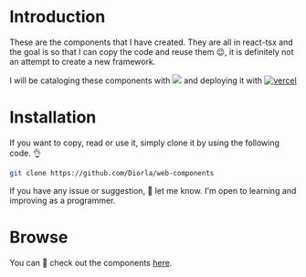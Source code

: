 
<Meta title="Introduction" />

<style>{`
 .logo {
   height: 14px;
   background: white;
   padding: 2px;
 } 
`}</style>

# Introduction

These are the components that I have created. They are all in react-tsx and the goal is so that I can copy the code and reuse them 😉, it is definitely not an attempt to create a new framework.

I will be cataloging these components with <a href="https://storybook.js.org/"><img className="logo" src={Storybook}/></a> and deploying it with <a href="https://vercel.com/"><img src={Vercel} alt="vercel" className="logo" /></a>

# Installation

If you want to copy, read or use it, simply clone it by using the following code. 👌

```sh
git clone https://github.com/Diorla/web-components
```

If you have any issue or suggestion, 👏 let me know. I'm open to learning and improving as a programmer.

# Browse

You can 👀 check out the components [here](https://web-components-cyan.vercel.app/).
